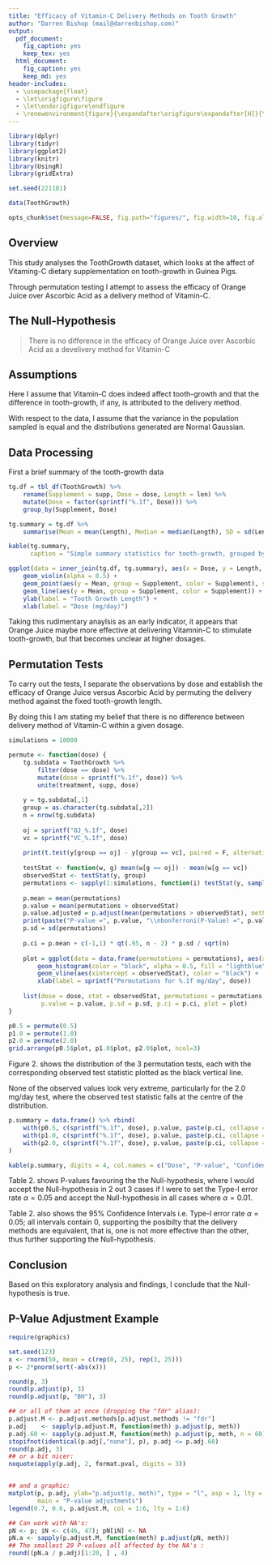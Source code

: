 ```yaml
---
title: "Efficacy of Vitamin-C Delivery Methods on Tooth Growth"
author: "Darren Bishop (mail@darrenbishop.com)"
output:
  pdf_document:
    fig_caption: yes
    keep_tex: yes
  html_document:
    fig_caption: yes
    keep_md: yes
header-includes:
  - \usepackage{float}
  - \let\origfigure\figure
  - \let\endorigfigure\endfigure
  - \renewenvironment{figure}{\expandafter\origfigure\expandafter[H]}{\endorigfigure}
---
```


```r
library(dplyr)
library(tidyr)
library(ggplot2)
library(knitr)
library(UsingR)
library(gridExtra)

set.seed(221181)

data(ToothGrowth)

opts_chunk$set(message=FALSE, fig.path="figures/", fig.width=10, fig.align = "center")
```

## Overview

This study analyses the ToothGrowth dataset, which looks at the affect of Vitaming-C dietary supplementation on tooth-growth in Guinea Pigs.  

Through permutation testing I attempt to assess the efficacy of Orange Juice over Ascorbic Acid as a delivery method of Vitamin-C.  

## The Null-Hypothesis

>    There is no difference in the efficacy of Orange Juice over Ascorbic Acid as a develivery method for Vitamin-C

## Assumptions

Here I assume that Vitamin-C does indeed affect tooth-growth and that the difference in tooth-growth, if any, is attributed to the delivery method.  

With respect to the data, I assume that the variance in the population sampled is equal and the distributions generated are Normal Gaussian.  

## Data Processing

First a brief summary of the tooth-growth data

```r
tg.df = tbl_df(ToothGrowth) %>%
    rename(Supplement = supp, Dose = dose, Length = len) %>%
    mutate(Dose = factor(sprintf("%.1f", Dose))) %>%
    group_by(Supplement, Dose)

tg.summary = tg.df %>%
    summarise(Mean = mean(Length), Median = median(Length), SD = sd(Length))

kable(tg.summary,
      caption = "Simple summary statistics for tooth-growth, grouped by Supplement and Dose")
```

```r
ggplot(data = inner_join(tg.df, tg.summary), aes(x = Dose, y = Length, fill = Supplement)) +
    geom_violin(alpha = 0.5) +
    geom_point(aes(y = Mean, group = Supplement, color = Supplement), shape = 5, size = 2) +
    geom_line(aes(y = Mean, group = Supplement, color = Supplement)) +
    ylab(label = "Tooth Growth Length") +
    xlab(label = "Dose (mg/day)")
```

Taking this rudimentary anaylsis as an early indicator, it appears that Orange Juice maybe more effective at delivering Vitamnin-C to stimulate tooth-growth, but that becomes unclear at higher dosages.  

## Permutation Tests

To carry out the tests, I separate the observations by dose and establish the efficacy of Orange Juice versus Ascorbic Acid by permuting the delivery method against the fixed tooth-growth length.  

By doing this I am stating my belief that there is no difference between delivery method of Vitamin-C within a given dosage.  

```r
simulations = 10000

permute <- function(dose) {
    tg.subdata = ToothGrowth %>%
        filter(dose == dose) %>%
        mutate(dose = sprintf("%.1f", dose)) %>%
        unite(treatment, supp, dose)
    
    y = tg.subdata[,1]
    group = as.character(tg.subdata[,2])
    n = nrow(tg.subdata)
    
    oj = sprintf("OJ_%.1f", dose)
    vc = sprintf("VC_%.1f", dose)
    
    print(t.test(y[group == oj] - y[group == vc], paired = F, alternative = "t"))
    
    testStat <- function(w, g) mean(w[g == oj]) - mean(w[g == vc])
    observedStat <- testStat(y, group)
    permutations <- sapply(1:simulations, function(i) testStat(y, sample(group)))
    
    p.mean = mean(permutations)
    p.value = mean(permutations > observedStat)
    p.value.adjusted = p.adjust(mean(permutations > observedStat), method = "bonferroni")
    print(paste("P-value =", p.value, "\\nbonferroni(P-Value) =", p.value.adjusted))
    p.sd = sd(permutations)
    
    p.ci = p.mean + c(-1,1) * qt(.95, n - 2) * p.sd / sqrt(n)
    
    plot = ggplot(data = data.frame(permutations = permutations), aes(x = permutations)) +
        geom_histogram(color = "black", alpha = 0.5, fill = "lightblue") + 
        geom_vline(aes(xintercept = observedStat), color = "black") +
        xlab(label = sprintf("Permutations for %.1f mg/day", dose))
    
    list(dose = dose, stat = observedStat, permutations = permutations,
         p.value = p.value, p.sd = p.sd, p.ci = p.ci, plot = plot)
}
```


```r
p0.5 = permute(0.5)
p1.0 = permute(1.0)
p2.0 = permute(2.0)
grid.arrange(p0.5$plot, p1.0$plot, p2.0$plot, ncol=3)
```

Figure 2. shows the distribution of the 3 permutation tests, each with the corresponding observed test statistic plotted as the black vertical line.  

None of the observed values look very extreme, particularly for the 2.0 mg/day test, where the observed test statistic falls at the centre of the distribution.  

```r
p.summary = data.frame() %>% rbind(
    with(p0.5, c(sprintf("%.1f", dose), p.value, paste(p.ci, collapse = " to "), stat)),
    with(p1.0, c(sprintf("%.1f", dose), p.value, paste(p.ci, collapse = " to "), stat)),
    with(p2.0, c(sprintf("%.1f", dose), p.value, paste(p.ci, collapse = " to "), stat))
)

kable(p.summary, digits = 4, col.names = c("Dose", "P-value", "Confidence Interval", "Observed Statistic"), caption = "Summary of table containing P-values, Confidence Intervals and Observed Statistics for each Dose")
```

Table 2. shows P-values favouring the the Null-hypothesis, where I would accept the Null-hypothesis in 2 out 3 cases if I were to set the Type-I error rate $\alpha = 0.05$ and accept the Null-hypothesis in all cases where $\alpha = 0.01$.  

Table 2. also shows the 95% Confidence Intervals i.e. Type-I error rate $\alpha = 0.05$; all intervals contain 0, supporting the posibilty that the delivery methods are equivalent, that is, one is not more effective than the other, thus further supporting the Null-hypothesis.  

## Conclusion

Based on this exploratory analysis and findings, I conclude that the Null-hypothesis is true.  


## P-Value Adjustment Example

```r
require(graphics)

set.seed(123)
x <- rnorm(50, mean = c(rep(0, 25), rep(3, 25)))
p <- 2*pnorm(sort(-abs(x)))

round(p, 3)
round(p.adjust(p), 3)
round(p.adjust(p, "BH"), 3)

## or all of them at once (dropping the "fdr" alias):
p.adjust.M <- p.adjust.methods[p.adjust.methods != "fdr"]
p.adj    <- sapply(p.adjust.M, function(meth) p.adjust(p, meth))
p.adj.60 <- sapply(p.adjust.M, function(meth) p.adjust(p, meth, n = 60))
stopifnot(identical(p.adj[,"none"], p), p.adj <= p.adj.60)
round(p.adj, 3)
## or a bit nicer:
noquote(apply(p.adj, 2, format.pval, digits = 3))


## and a graphic:
matplot(p, p.adj, ylab="p.adjust(p, meth)", type = "l", asp = 1, lty = 1:6,
        main = "P-value adjustments")
legend(0.7, 0.6, p.adjust.M, col = 1:6, lty = 1:6)

## Can work with NA's:
pN <- p; iN <- c(46, 47); pN[iN] <- NA
pN.a <- sapply(p.adjust.M, function(meth) p.adjust(pN, meth))
## The smallest 20 P-values all affected by the NA's :
round((pN.a / p.adj)[1:20, ] , 4)
```
